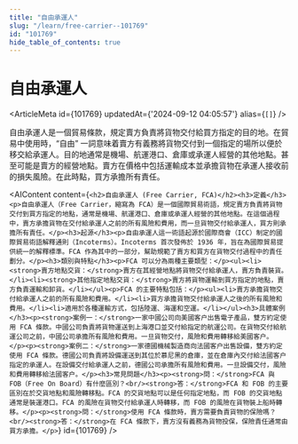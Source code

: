 ```yaml
---
title: "自由承運人"
slug: "/learn/free-carrier--101769"
id: "101769"
hide_table_of_contents: true
---
```



# 自由承運人

<ArticleMeta id={101769} updatedAt={'2024-09-12 04:05:57'} alias={`[]`} />
<div className='border-solid border-b border-t-0 my-4 border-[var(--ifm-color-gray-300)]' />

自由承運人是一個貿易條款，規定賣方負責將貨物交付給買方指定的目的地。在貿易中使用時，“自由” 一詞意味着賣方有義務將貨物交付到一個指定的場所以便於移交給承運人。目的地通常是機場、航運港口、倉庫或承運人經營的其他地點。甚至可能是賣方的經營地點。賣方在價格中包括運輸成本並承擔貨物在承運人接收前的損失風險。在此時點，買方承擔所有責任。

<AIContent content={`<h2>自由承運人 (Free Carrier, FCA)</h2><h3>定義</h3><p>自由承運人（Free Carrier，縮寫為 FCA）是一個國際貿易術語，規定賣方負責將貨物交付到買方指定的地點，通常是機場、航運港口、倉庫或承運人經營的其他地點。在這個過程中，賣方承擔貨物在交付給承運人之前的所有風險和費用，而一旦貨物交付給承運人，買方則承擔所有責任。</p><h3>起源</h3><p>自由承運人這一術語起源於國際商會（ICC）制定的國際貿易術語解釋通則（Incoterms）。Incoterms 首次發佈於 1936 年，旨在為國際貿易提供統一的解釋標準。FCA 作為其中的一部分，幫助規範了賣方和買方在貨物交付過程中的責任劃分。</p><h3>類別與特點</h3><p>FCA 可以分為兩種主要類型：</p><ul><li><strong>賣方地點交貨：</strong>賣方在其經營地點將貨物交付給承運人，賣方負責裝貨。</li><li><strong>其他指定地點交貨：</strong>賣方將貨物運輸到買方指定的地點，賣方負責運輸和卸貨。</li></ul><p>FCA 的主要特點包括：</p><ul><li>賣方承擔貨物交付給承運人之前的所有風險和費用。</li><li>買方承擔貨物交付給承運人之後的所有風險和費用。</li><li>適用於各種運輸方式，包括陸運、海運和空運。</li></ul><h3>具體案例</h3><p><strong>案例一：</strong>一家中國公司向美國客户出售電子產品，雙方約定使用 FCA 條款。中國公司負責將貨物運送到上海港口並交付給指定的航運公司。在貨物交付給航運公司之前，中國公司承擔所有風險和費用。一旦貨物交付，風險和費用轉移給美國客户。</p><p><strong>案例二：</strong>一家德國機械製造商向法國客户出售設備，雙方約定使用 FCA 條款。德國公司負責將設備運送到其位於慕尼黑的倉庫，並在倉庫內交付給法國客户指定的承運人。在設備交付給承運人之前，德國公司承擔所有風險和費用。一旦設備交付，風險和費用轉移給法國客户。</p><h3>常見問題</h3><p><strong>問：</strong>FCA 與 FOB（Free On Board）有什麼區別？<br/><strong>答：</strong>FCA 和 FOB 的主要區別在於交貨地點和風險轉移點。FCA 的交貨地點可以是任何指定地點，而 FOB 的交貨地點通常是裝運港口。FCA 的風險在貨物交付給承運人時轉移，而 FOB 的風險在貨物裝上船時轉移。</p><p><strong>問：</strong>使用 FCA 條款時，賣方需要負責貨物的保險嗎？<br/><strong>答：</strong>在 FCA 條款下，賣方沒有義務為貨物投保，保險責任通常由買方承擔。</p>`} id={101769} />
